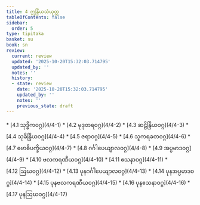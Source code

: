 ```yaml
---
title: 4 ဣန္ဒြိယသံယုတ္တ
tableOfContents: false
sidebar:
  order: 5
type: tipitaka
basket: su
book: sn
review:
  current: review
  updated: '2025-10-20T15:32:03.714795'
  updated_by: ''
  notes: ''
  history:
  - state: review
    date: '2025-10-20T15:32:03.714795'
    updated_by: ''
    notes: ''
    previous_state: draft
---
```



<DynamicBreadcrumb />


<ReviewStatus review={frontmatter.review} showDetails={true} />

<HypothesisAnnotation frontmatter={frontmatter} />



<TableOfContents book="sn" section="4">
* [4.1 သုဒ္ဓိကဝဂ္ဂ](4/4-1)
* [4.2 မုဒုတရဝဂ္ဂ](4/4-2)
* [4.3 ဆဠိန္ဒြိယဝဂ္ဂ](4/4-3)
* [4.4 သုခိန္ဒြိယဝဂ္ဂ](4/4-4)
* [4.5 ဇရာဝဂ္ဂ](4/4-5)
* [4.6 သူကရခတဝဂ္ဂ](4/4-6)
* [4.7 ဗောဓိပက္ခိယဝဂ္ဂ](4/4-7)
* [4.8 ဂင်္ဂါပေယျာလဝဂ္ဂ](4/4-8)
* [4.9 အပ္ပမာဒဝဂ္ဂ](4/4-9)
* [4.10 ဗလကရဏီယဝဂ္ဂ](4/4-10)
* [4.11 ဧသနာဝဂ္ဂ](4/4-11)
* [4.12 ဩဃဝဂ္ဂ](4/4-12)
* [4.13 ပုနဂင်္ဂါပေယျာလဝဂ္ဂ](4/4-13)
* [4.14 ပုနအပ္ပမာဒဝဂ္ဂ](4/4-14)
* [4.15 ပုနဗလကရဏီယဝဂ္ဂ](4/4-15)
* [4.16 ပုနဧသနာဝဂ္ဂ](4/4-16)
* [4.17 ပုနဩဃဝဂ္ဂ](4/4-17)
</TableOfContents>